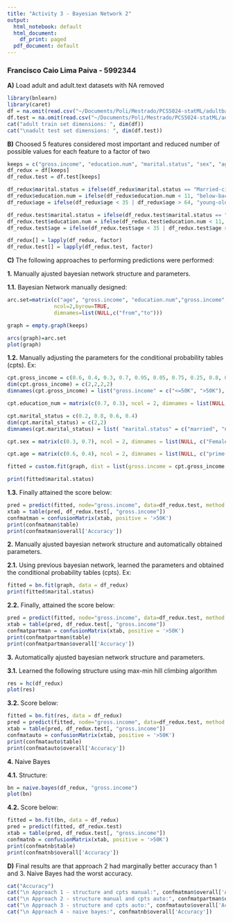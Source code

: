 ```yaml
---
title: "Activity 3 - Bayesian Network 2"
output:
  html_notebook: default
  html_document:
    df_print: paged
  pdf_document: default
---
```

###  Francisco Caio Lima Paiva - 5992344
**A)** Load adult and adult.text datasets with NA removed
```r
library(bnlearn)
library(caret)
df = na.omit(read.csv("~/Documents/Poli/Mestrado/PCS5024-statML/adultbase/adult.data", na.strings="?", strip.white = TRUE))
df.test = na.omit(read.csv("~/Documents/Poli/Mestrado/PCS5024-statML/adultbase/adult.test", na.strings="?", strip.white = TRUE))
cat("adult train set dimensions: ", dim(df))
cat("\nadult test set dimensions: ", dim(df.test))
```

**B)** Choosed 5 features considered most important and reduced number of possible values for each feature to a factor of two
```r
keeps = c("gross.income", "education.num", "marital.status", "sex", "age")
df_redux = df[keeps]
df_redux.test = df.test[keeps]

df_redux$marital.status = ifelse(df_redux$marital.status == "Married-civ-spouse","married", "not-married")
df_redux$education.num = ifelse(df_redux$education.num < 11, "below-bachelor", "equal-above-bachelor")
df_redux$age = ifelse(df_redux$age < 35 | df_redux$age > 64, "young-old", "prime-age")

df_redux.test$marital.status = ifelse(df_redux.test$marital.status == "Married-civ-spouse","married", "not-married")
df_redux.test$education.num = ifelse(df_redux.test$education.num < 11, "below-bachelor", "equal-above-bachelor")
df_redux.test$age = ifelse(df_redux.test$age < 35 | df_redux.test$age > 64, "young-old", "prime-age")

df_redux[] = lapply(df_redux, factor)
df_redux.test[] = lapply(df_redux.test, factor)
```

**C)** The following approaches to performing predictions were performed:

**1.**  Manually ajusted bayesian network structure and parameters.

**1.1.**  Bayesian Network manually designed:
```r
arc.set=matrix(c("age", "gross.income", "education.num","gross.income","marital.status","gross.income","sex", "marital.status"),
               ncol=2,byrow=TRUE,
               dimnames=list(NULL,c("from","to")))

graph = empty.graph(keeps)

arcs(graph)=arc.set
plot(graph)
```

**1.2.**  Manually adjusting the parameters for the conditional probability tables (cpts). Ex:
```r


cpt.gross_income = c(0.6, 0.4, 0.3, 0.7, 0.95, 0.05, 0.75, 0.25, 0.8, 0.2, 0.45, 0.55, 0.95, 0.05, 0.9, 0.1)
dim(cpt.gross_income) = c(2,2,2,2)
dimnames(cpt.gross_income) = list("gross.income" = c("<=50K", ">50K"), "education.num" = c("below-bachelor", "equal-above-bachelor"), "marital.status" = c("married", "not-married"), "age" = c("prime-age", "young-old"))

cpt.education_num = matrix(c(0.7, 0.3), ncol = 2, dimnames = list(NULL, c("below-bachelor", "equal-above-bachelor")))

cpt.marital_status = c(0.2, 0.8, 0.6, 0.4)
dim(cpt.marital_status) = c(2,2)
dimnames(cpt.marital_status) = list( "marital.status" = c("married", "not-married"), "sex" = c("Female", "Male"))

cpt.sex = matrix(c(0.3, 0.7), ncol = 2, dimnames = list(NULL, c("Female", "Male")))

cpt.age = matrix(c(0.6, 0.4), ncol = 2, dimnames = list(NULL, c("prime-age", "young-old")))

fitted = custom.fit(graph, dist = list(gross.income = cpt.gross_income, education.num= cpt.education_num, marital.status = cpt.marital_status, sex = cpt.sex, age = cpt.age))

print(fitted$marital.status)
```

**1.3.**  Finally attained the score below:
```r
pred = predict(fitted, node="gross.income", data=df_redux.test, method = "bayes-lw", prob = TRUE)
xtab = table(pred, df_redux.test[, "gross.income"])
confmatman = confusionMatrix(xtab, positive = '>50K')
print(confmatman$table)
print(confmatman$overall['Accuracy'])
```

**2.**  Manually ajusted bayesian network structure and automatically obtained parameters.

**2.1.**  Using previous bayesian network, learned the parameters and obtained the conditional probability tables (cpts). Ex:
```r
fitted = bn.fit(graph, data = df_redux)
print(fitted$marital.status)
```

**2.2.**  Finally, attained the score below:
```r
pred = predict(fitted, node="gross.income", data=df_redux.test, method = "bayes-lw", prob = TRUE)
xtab = table(pred, df_redux.test[, "gross.income"])
confmatpartman = confusionMatrix(xtab, positive = '>50K')
print(confmatpartman$table)
print(confmatpartman$overall['Accuracy'])
```

**3.**  Automatically ajusted bayesian network structure and parameters.

**3.1.**  Learned the following structure using max-min hill climbing algorithm
```r
res = hc(df_redux)
plot(res)
```

**3.2.**  Score below:
```r
fitted = bn.fit(res, data = df_redux)
pred = predict(fitted, node="gross.income", data=df_redux.test, method = "bayes-lw", prob = TRUE)
xtab = table(pred, df_redux.test[, "gross.income"])
confmatauto = confusionMatrix(xtab, positive = '>50K')
print(confmatauto$table)
print(confmatauto$overall['Accuracy'])
```

**4.**  Naive Bayes

**4.1.**  Structure:
```r
bn = naive.bayes(df_redux, "gross.income")
plot(bn)
```

**4.2.**  Score below:
```r
fitted = bn.fit(bn, data = df_redux)
pred = predict(fitted, df_redux.test)
xtab = table(pred, df_redux.test[, "gross.income"])
confmatnb = confusionMatrix(xtab, positive = '>50K')
print(confmatnb$table)
print(confmatnb$overall['Accuracy'])
```

**D)** Final results are that approach 2 had marginally better accuracy than 1 and 3. Naive Bayes had the worst accuracy.
```r
cat("Accuracy")
cat("\n Approach 1 - structure and cpts manual:", confmatman$overall['Accuracy'])
cat("\n Approach 2 - structure manual and cpts auto:", confmatpartman$overall['Accuracy'])
cat("\n Approach 3 - structure and cpts auto:", confmatauto$overall['Accuracy'])
cat("\n Approach 4 - naive bayes:", confmatnb$overall['Accuracy'])
```